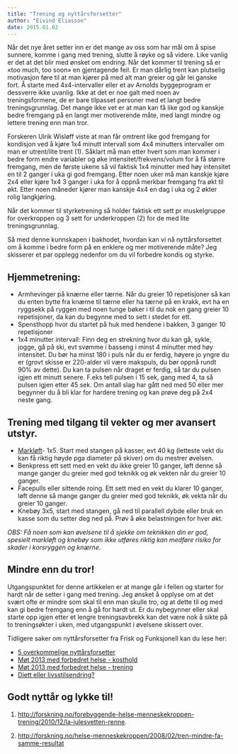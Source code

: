 ```yaml
---
title: "Trening og nyttårsforsetter"
author: "Eivind Eliasson"
date: 2015.01.02
---
```


Når det nye året setter inn er det mange av oss som har mål om å spise sunnere, komme i gang med trening, slutte å røyke og så videre. Like vanlig er det at det blir med ønsket om endring. Når det kommer til trening så er «too much, too soon» en gjentagende feil. Er man dårlig trent kan plutselig motivasjon føre til at man kjører på med alt man greier og går lei ganske fort. Å starte med 4x4-intervaller eller et av Arnolds byggeprogram er dessverre ikke uvanlig. Ikke at det er noe galt med noen av treningsformene, de er bare tilpasset personer med et langt bedre treningsgrunnlag. Det mange ikke vet er at man kan få like god og kanskje bedre fremgang på en langt mer motiverende måte, med langt mindre og lettere trening enn man tror.

Forskeren Ulrik Wisløff viste at man får omtrent like god fremgang for kondisjon ved å kjøre 1x4 minutt intervall som 4x4 minutters intervaller om man er utrent/lite trent (1). Såklart må man etter hvert som man kommer i bedre form endre variabler og øke intensitet/frekvens/volum for å få større fremgang, men de første ukene så vil faktisk 1x4 minutter med høy intensitet en til 2 ganger i uka gi god fremgang. Etter noen uker må man kanskje kjøre 2x4 eller kjøre 1x4 3 ganger i uka for å oppnå merkbar fremgang fra økt til økt. Etter noen måneder kjører man kanskje 4x4 en dag i uka og 2 økter rolig langkjøring.

Når det kommer til styrketrening så holder faktisk ett sett pr muskelgruppe for overkroppen og 3 sett for underkroppen (2) for de med lite treningsgrunnlag.

Så med denne kunnskapen i bakhodet, hvordan kan vi nå nyttårsforsettet om å komme i bedre form på en enklere og mer motiverende måte? Jeg skisserer et par opplegg nedenfor om du vil forbedre kondis og styrke.

## Hjemmetrening:

-   Armhevinger på knærne eller tærne. Når du greier 10 repetisjoner så kan du enten bytte fra knærne til tærne eller ha tærne på en krakk, evt ha en ryggsekk på ryggen med noen tunge bøker i til du nok en gang greier 10 repetisjoner, da kan du begynne med to sett i stedet for ett.
-   Spensthopp hvor du startet på huk med hendene i bakken, 3 ganger 10 repetisjoner
-   1x4 minutter intervall: Finn deg en strekning hvor du kan gå, sykle, jogge, gå på ski, evt svømme i basseng i minst 4 minutter med høy intensitet. Du bør ha minst 180 i puls når du er ferdig, høyere jo yngre du er (grovt skisse er 220-alder vil være makspuls, du bør oppnå rundt 90% av dette). Du kan ta pulsen når draget er ferdig, så tar du pulsen igjen ett minutt senere. F.eks tell pulsen i 15 sek, gang med 4, ta så pulsen igjen etter 45 sek. Om antall slag har gått ned med 50 eller mer begynner du å bli klar for hardere trening og kan prøve deg på 2x4 neste gang.

## Trening med tilgang til vekter og mer avansert utstyr.

-   [Markløft](markloft.qmd)- 1x5. Start med stangen på kasser, evt 40 kg (letteste vekt du kan få riktig høyde pga diameter på skiver) om du mestrer øvelsen.
-   Benkpress ett sett med en vekt du ikke greier 10 ganger, løft denne så mange ganger du greier med god teknikk og øk vekten når du greier 10 ganger.
-   Facepulls eller sittende roing. Ett sett med en vekt du klarer 10 ganger, løft denne så mange ganger du greier med god teknikk, øk vekta når du greier 10 ganger.
-   Knebøy 3x5, start med stangen, gå ned til parallell dybde eller bruk en kasse som du setter deg ned på. Prøv å øke belastningen for hver økt.

*OBS: Få noen som kan øvelsene til å sjekke om teknikken din er god, spesielt markløft og knebøy som ikke utføres riktig kan medføre risiko for skader i korsryggen og knærne.*

## Mindre enn du tror!

Utgangspunktet for denne artikkelen er at mange går i fellen og starter for hardt når de setter i gang med trening. Jeg ønsket å opplyse om at det svært ofte er mindre som skal til enn man skulle tro, og at dette til og med kan gi bedre fremgang enn å gå for hardt ut. Er du nybegynner eller skal starte opp igjen etter et lengre treningsavbrekk kan det være nok å sikte på to treningsøkter i uken, med utgangspunkt i øvelsene skissert over.

Tidligere saker om nyttårsforsetter fra Frisk og Funksjonell kan du lese her:

-   [5 overkommelige nyttårsforsetter](nyttarsforsetter.qmd)
-   [Møt 2013 med forbedret helse - kosthold](bedre-helse-2013-kosthold.qmd)
-   [Møt 2013 med forbedret helse - trening](bedre-helse-2013-trening.qmd)
-   [Diett eller livsstilsendring?](diett-livsstilsendring.qmd)

## Godt nyttår og lykke til!

1.  <http://forskning.no/forebyggende-helse-menneskekroppen-trening/2010/12/la-julesvetten-renne>.

2.  <http://forskning.no/helse-menneskekroppen/2008/02/tren-mindre-fa-samme-resultat>
